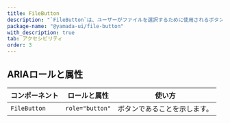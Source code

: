 ```yaml
---
title: FileButton
description: "`FileButton`は、ユーザーがファイルを選択するために使用されるボタンのコンポーネントです。"
package-name: "@yamada-ui/file-button"
with_description: true
tab: アクセシビリティ
order: 3
---
```


## ARIAロールと属性

| コンポーネント | ロールと属性    | 使い方                       |
| -------------- | --------------- | ---------------------------- |
| `FileButton`   | `role="button"` | ボタンであることを示します。 |

